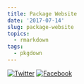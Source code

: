```yaml
---
title: Package Website
date: '2017-07-14'
slug: package-website
topics:
  - rmarkdown
tags:
  - pkgdown
---
```


[![Twitter](http://i.imgur.com/tXSoThF.png)](https://twitter.com/login?redirect_after_login=%2Fhome%3Fstatus)
[![Facebook](http://i.imgur.com/P3YfQoD.png)](https://www.facebook.com/sharer/sharer.php?u=)
